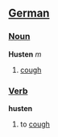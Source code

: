 ==[[German]]==
===[[Noun]]===
'''Husten''' ''m''

#[[cough]]

===[[Verb]]===
'''husten'''

#to [[cough]]